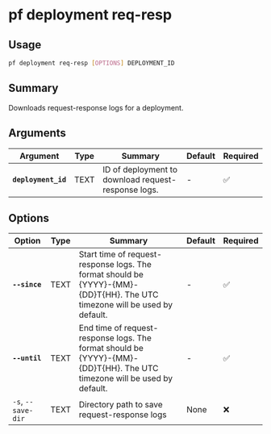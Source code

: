 # pf deployment req-resp

## Usage

```bash
pf deployment req-resp [OPTIONS] DEPLOYMENT_ID
```

## Summary

Downloads request-response logs for a deployment.

## Arguments

| Argument | Type | Summary | Default | Required | 
|----------|------|---------|---------|----------|
| **`deployment_id`** | TEXT | ID of deployment to download request-response logs. | - | ✅ |

## Options

| Option | Type | Summary | Default | Required |
|--------|------|---------|---------|----------|
| **`--since`** | TEXT | Start time of request-response logs. The format should be {YYYY}-{MM}-{DD}T{HH}. The UTC timezone will be used by default. | - | ✅ |
| **`--until`** | TEXT | End time of request-response logs. The format should be {YYYY}-{MM}-{DD}T{HH}. The UTC timezone will be used by default. | - | ✅ |
| `-s`, `--save-dir` | TEXT | Directory path to save request-response logs | None | ❌ |
